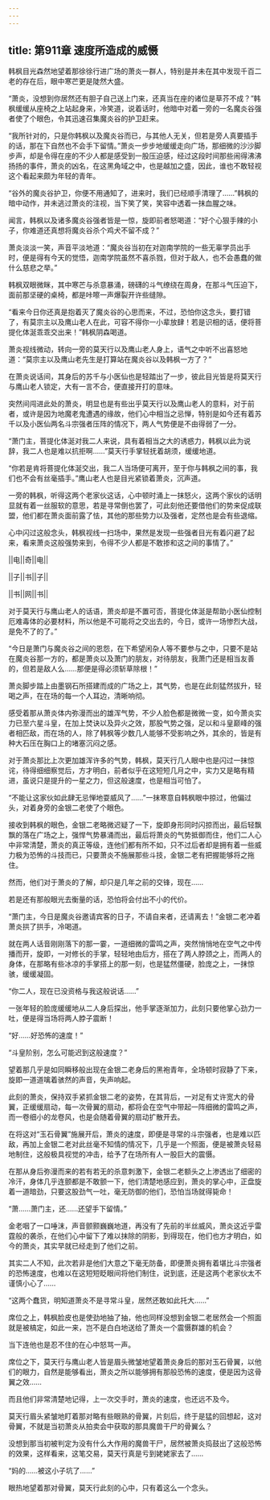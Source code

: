 ```yaml
---
---
---
```

title: 第911章 速度所造成的威慑
---



韩枫目光森然地望着那徐徐行进广场的萧炎一群人，特别是并未在其中发现千百二老的存在后，眼中寒芒更是陡然大盛。

“萧炎，没想到你居然还有胆子自己送上门来，还真当在座的诸位是草芥不成？”韩枫缓缓从座椅之上站起身来，冷笑道，说着话时，他暗中对着一旁的一名魔炎谷强者使了个眼色，令其迅速召集魔炎谷的护卫赶来。

“我所针对的，只是你韩枫以及魔炎谷而已，与其他人无关，但若是旁人真要插手的话，那在下自然也不会手下留情。”萧炎一步步地缓缓走向广场，那细微的沙沙脚步声，却是令得在座的不少人都是感受到一股压迫感，经过这段时间那些闹得沸沸扬扬的事件，萧炎的凶名，在这黑角域之中，也是越加之盛，因此，谁也不敢轻视这个看起来颇为年轻的青年。

“谷外的魔炎谷护卫，你便不用通知了，进来时，我们已经顺手清理了……”韩枫的暗中动作，并未逃过萧炎的注视，当下笑了笑，笑容中透着一抹血腥之味。

闻言，韩枫以及诸多魔炎谷强者皆是一惊，旋即前者怒喝道：“好个心狠手辣的小子，你难道还真想将魔炎谷杀个鸡犬不留不成？”

萧炎淡淡一笑，声音平淡地道：“魔炎谷当初在对迦南学院的一些无辜学员出手时，便是得有今天的觉悟，迦南学院虽然不喜杀戮，但对于敌人，也不会愚蠢的做什么慈悲之举。”

韩枫双眼微眯，其中寒芒与杀意暴涌，磅礴的斗气缭绕在周身，在那斗气压迫下，面前那坚硬的桌椅，都是咔嚓一声爆裂开许些缝隙。

“看来今日你还真是抱着灭了魔炎谷的心思而来，不过，恐怕你这念头，要打错了，有莫宗主以及鹰山老人在此，可容不得你一小辈放肆！若是识相的话，便将菩提化体涎乖乖交出来！”韩枫阴森喝道。

萧炎视线微动，转向一旁的莫天行以及鹰山老人身上，语气之中听不出喜怒地道：“莫宗主以及鹰山老先生是打算站在魔炎谷以及韩枫一方了？”

在萧炎说话间，其身后的苏千与小医仙也是轻踏出了一步，彼此目光皆是将莫天行与鹰山老人锁定，大有一言不合，便直接开打的意味。

突然间闯进此处的萧炎，明显也是有些出乎莫天行以及鹰山老人的意料，对于前者，或许是因为地魔老鬼遭遇的缘故，他们心中相当之忌惮，特别是如今还有着苏千以及小医仙两名斗宗强者压阵的情况下，两人气势便是不由得弱了一分。

“萧门主，菩提化体涎对我二人来说，具有着相当之大的诱惑力，韩枫以此为说辞，我二人也是难以抗拒啊……”莫天行手掌轻抚着胡须，缓缓地道。

“你若是肯将菩提化体涎交出，我二人当场便可离开，至于你与韩枫之间的事，我们也不会有丝毫插手。”鹰山老人也是目光紧锁着萧炎，沉声道。

一旁的韩枫，听得这两个老家伙这话，心中顿时涌上一抹怒火，这两个家伙的话明显就有着一丝服软的意思，若是寻常倒也罢了，可此刻他还要借他们的势来促成联盟，他们都在萧炎面前露了怯，其他的那些势力以及强者，定然也是会有些退缩。

心中闪过这般念头，韩枫视线一扫场中，果然是发现一些强者目光有着闪避了起来，看来萧炎这般强势来到，令得不少人都是不敢掺和这之间的事情了。”

||电||奇||电||

||子||书||子||

||书||网||书||

对于莫天行与鹰山老人的话语，萧炎却是不置可否，菩提化体涎是帮助小医仙控制厄难毒体的必要材料，所以他是不可能将之交出去的，今日，或许一场惨烈大战，是免不了的了。”

“今日是萧门与魔炎谷之间的恩怨，在下希望闲杂人等不要参与之中，只要不是站在魔炎谷那一方的，都是萧炎以及萧门的朋友，对待朋友，我萧门还是相当友善的，但若是敌人么……那便是得必须斩草除根！”

萧炎脚步踏上由墨钢石所搭建而成的广场之上，其气势，也是在此刻猛然拔升，轻喝之声，在在场的每一个人耳边，清晰响彻。

感受着那从萧炎体内弥漫而出的雄浑气势，不少人脸色都是微微一变，如今萧炎实力已至六星斗皇，在加上焚诀以及异火之效，那股气势之强，足以和斗皇巅峰的强者相匹敌，而在场的人，除了韩枫等少数几人能够不受影响之外，其余的，皆是有种大石压在胸口上的堵塞沉闷之感。

对于萧炎那比上次更加雄浑许多的气势，韩枫，莫天行几人眼中也是闪过一抹惊诧，待得细细察觉后，方才明白，前者似乎在这短短几月之中，实力又是略有精进，虽说只是提升的一星之力，但这般速度，也是相当可怕了。

“不能让这家伙如此肆无忌惮地耍威风了……”一抹寒意自韩枫眼中掠过，他偏过头，对着身旁的金银二老使了个眼色。

接收到韩枫的眼色，金银二老略微迟疑了一下，旋即身形同时闪掠而出，最后轻飘飘的落在广场之上，强悍气势暴涌而出，最后将萧炎的气势抵御而住，他们二人心中非常清楚，萧炎的真正等级，连他们都有所不如，只不过后者却是拥有着一些威力极为恐怖的斗技而已，只要萧炎不施展那些斗技，金银二老有把握能够将之拖住。

然而，他们对于萧炎的了解，却只是几年之前的交锋，现在……

若是还有那般眼光去衡量的话，恐怕将会付出不小的代价。

“萧门主，今日是魔炎谷邀请宾客的日子，不请自来者，还请离去！”金银二老冲着萧炎拱了拱手，冷喝道。

就在两人话音刚刚落下的那一霎，一道细微的雷鸣之声，突然悄悄地在空气之中传播而开，旋即，一对修长的手掌，轻轻地由后方，搭在了两人脖颈之上，而两人的身体，在那略有些冰凉的手掌搭上的那一刻，也是猛然僵硬，脸庞之上，一抹惊骇，缓缓凝固。

“你二人，现在已没资格与我这般说话……”

一张年轻的脸庞缓缓地从二人身后探出，他手掌逐渐加力，此刻只要他掌心劲力一吐，便是得当场将两人脖子震断！

“好……好恐怖的速度！”

“斗皇阶别，怎么可能迟到这般速度？”

望着那几乎是如同瞬移般出现在金银二老身后的黑袍青年，全场顿时寂静了下来，旋即一道道噙着骇然的声音，失声响起。

此刻的萧炎，保持双手紧抓金银二老的姿势，在其背后，一对足有丈许宽大的骨翼，正缓缓扇动，每一次骨翼的扇动，都将会在空气中带起一阵细微的雷鸣之声，而一卷细小的龙卷风，也是会随着骨翼的扇动扩散开去。

在将这对“玉石骨翼”施展开后，萧炎的速度，即便是寻常的斗宗强者，也是难以匹敌，再加上金银二老对此丝毫不知情的情况下，几乎是一个照面，便是被萧炎轻易地制住，这般极具视觉的冲击，给予了在场所有人一股巨大的震慑。

在那从身后弥漫而来的若有若无的杀意刺激下，金银二老额头之上渗透出了细密的冷汗，身体几乎连颤都是不敢颤一下，他们清楚地感应到，萧炎的掌心中，正盘旋着一道暗劲，只要这股劲气一吐，毫无防御的他们，恐怕当场就得毙命！

“萧……萧门主，还……还望手下留情。”

金老咽了一口唾沫，声音颤颢巍巍地道，再没有了先前的半丝威风，萧炎这近乎雷霆般的袭杀，在他们心中留下了难以抹除的阴影，到得现在，他们也方才明白，如今的萧炎，其实早就已经走到了他们之前。

其实二人不知，此次若非是他们大意之下毫无防备，即便萧炎拥有着堪比斗宗强者的恐怖速度，也难以在这短短眨眼间将他们制住，说到底，还是这两个老家伙太不谨慎小心了……

“这两个蠢货，明知道萧炎不是寻常斗皇，居然还敢如此托大……”

席位之上，韩枫脸皮也是使劲地抽了抽，他也同样没想到金银二老居然会一个照面就是被槁定，如此一来，岂不是白白地送给了萧炎一个震慑群雄的机会？

当下连他也是忍不住的在心中怒骂一声。

席位之下，莫天行与鹰山老人皆是眉头微皱地望着萧炎身后的那对玉石骨翼，以他们的眼力，自然是能够看出，萧炎之所以能够拥有那般恐怖的速度，便是因为这骨翼之效……

而且他们非常清楚地记得，上一次交手时，萧炎的速度，也还远不及今。

莫天行眉头紧皱地盯着那对略有些眼熟的骨翼，片刻后，终于是猛的回想起，这对骨翼，不就是当初萧炎从拍卖会中获取的那具魔兽干尸的骨翼么？

没想到那当初被判定为没有什么大作用的魔兽干尸，居然被萧炎捣鼓出了这般恐怖的效果，这样看来，这笔交易，莫天行真是亏到姥姥家去了……

“妈的……被这小子坑了……”

眼热地望着那对骨翼，莫天行此刻的心中，只有着这么一个念头。